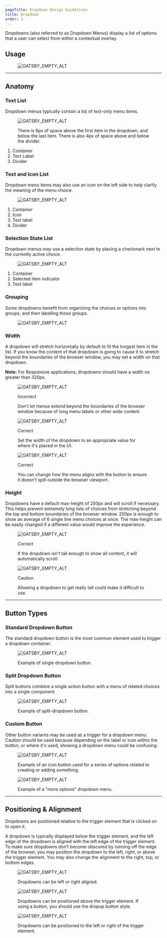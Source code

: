 ```yaml
---
pageTitle: Dropdown Design Guidelines
title: Dropdown
order: 1
---
```



<PageContent componentName="dropdown" type="design">

<LeadParagraph>
  Dropdowns (also referred to as Dropdown Menus) display a list of options that
  a user can select from within a contextual overlay.
</LeadParagraph>

## Usage

<figure>
  <img
    src="../../images/dropdowns/dropdown-intro-example.png"
    alt="GATSBY_EMPTY_ALT"
  />
</figure>

---

## Anatomy

### Text List

Dropdown menus typically contain a list of text-only menu items.

<div className="two-col">
  <div className="row">
    <div className="col col-1">
      <figure>
        <img
          src="../../images/dropdowns/anatomy-text-list.png"
          alt="GATSBY_EMPTY_ALT"
        />
        <figcaption>
          <p>
            There is 8px of space above the first item in the dropdown, and
            below the last item. There is also 4px of space above and below the
            divider.
          </p>
        </figcaption>
      </figure>
    </div>
    <div className="col col-2">
      <ol>
        <li>Container</li>
        <li>Text Label</li>
        <li>Divider</li>
      </ol>
    </div>
  </div>
</div>

### Text and Icon List

Dropdown menu items may also use an icon on the left side to help clarify the meaning of the menu choice.

<div className="two-col">
  <div className="row">
    <div className="col col-1">
      <figure>
        <img
          src="../../images/dropdowns/anatomy-icon-and-text.png"
          alt="GATSBY_EMPTY_ALT"
        />
      </figure>
    </div>
    <div className="col col-2">
      <ol>
        <li>Container</li>
        <li>Icon</li>
        <li>Text label</li>
        <li>Divider</li>
      </ol>
    </div>
  </div>
</div>

### Selection State List

Dropdown menus may use a selection state by placing a checkmark next to the currently active choice.

<div className="two-col">
  <div className="row">
    <div className="col col-1">
      <figure>
        <img
          src="../../images/dropdowns/anatomy-selection-state-list.png"
          alt="GATSBY_EMPTY_ALT"
        />
      </figure>
    </div>
    <div className="col col-2">
      <ol>
        <li>Container</li>
        <li>Selected item indicator</li>
        <li>Text label</li>
      </ol>
    </div>
  </div>
</div>

### Grouping

Some dropdowns benefit from organizing the choices or options into groups, and then labelling those groups.

<div className="two-col">
  <div className="row">
    <div className="col col-1">
      <figure>
        <img
          src="../../images/dropdowns/dropdown-groups.png"
          alt="GATSBY_EMPTY_ALT"
        />
      </figure>
    </div>
    <div className="col col-2" />
  </div>
</div>

### Width

A dropdown will stretch horizontally by default to fit the longest item in the list. If you know the content of that dropdown is going to cause it to stretch beyond the boundaries of the browser window, you may set a width on that dropdown.

**Note:** For Responsive applications, dropdowns should have a width no greater than 320px.

<div className="two-col">
  <div className="row">
    <div className="col col-1">
      <figure>
        <img
          src="../../images/dropdowns/menu-too-wide.png"
          alt="GATSBY_EMPTY_ALT"
        />
        <figcaption>
          <p className="title title-incorrect">Incorrect</p>
          <p>
            Don't let menus extend beyond the boundaries of the browser window
            because of long menu labels or other wide content.
          </p>
        </figcaption>
      </figure>
    </div>
    <div className="col col-2">
      <figure>
        <img
          src="../../images/dropdowns/menu-item-wrapped.png"
          alt="GATSBY_EMPTY_ALT"
        />
        <figcaption>
          <p className="title title-correct">Correct</p>
          <p>
            Set the width of the dropdown to an appropriate value for where it's
            placed in the UI.
          </p>
        </figcaption>
      </figure>
    </div>
  </div>
  <div className="row">
    <div className="col col-1">
      <figure>
        <img
          src="../../images/dropdowns/menu-adjust-placement.png"
          alt="GATSBY_EMPTY_ALT"
        />
        <figcaption>
          <p className="title title-correct">Correct</p>
          <p>
            You can change how the menu aligns with the button to ensure it
            doesn't spill outside the browser viewport.
          </p>
        </figcaption>
      </figure>
    </div>
    <div className="col col-2" />
  </div>
</div>

### Height

Dropdowns have a default max-height of 250px and will scroll if necessary. This helps prevent extremely long lists of choices from stretching beyond the top and bottom boundaries of the browser window. 250px is enough to show an average of 6 single line menu choices at once. The max-height can be easily changed if a different value would improve the experience.

<div className="two-col">
  <div className="row">
    <div className="col col-1">
      <figure>
        <img
          src="../../images/dropdowns/menu-max-height.png"
          alt="GATSBY_EMPTY_ALT"
        />
        <figcaption>
          <p className="title title-correct">Correct</p>
          <p>
            If the dropdown isn't tall enough to show all content, it will
            automatically scroll.
          </p>
        </figcaption>
      </figure>
    </div>
    <div className="col col-2">
      <figure>
        <img
          src="../../images/dropdowns/menu-too-long.png"
          alt="GATSBY_EMPTY_ALT"
        />
        <figcaption>
          <p className="title title-caution">Caution</p>
          <p>
            Allowing a dropdown to get really tall could make it difficult to
            use.
          </p>
        </figcaption>
      </figure>
    </div>
  </div>
</div>

---

## Button Types

### Standard Dropdown Button

The standard dropdown button is the most common element used to trigger a dropdown container.

<div className="two-col">
  <div className="row">
    <div className="col col-1">
      <figure>
        <img
          src="../../images/dropdowns/simple-dropdown-button.png"
          alt="GATSBY_EMPTY_ALT"
        />
        <figcaption>
          <p>Example of single dropdown button.</p>
        </figcaption>
      </figure>
    </div>
    <div className="col col-2" />
  </div>
</div>

### Split Dropdown Button

Split buttons combine a single action button with a menu of related choices into a single component.

<div className="two-col">
  <div className="row">
    <div className="col col-1">
      <figure>
        <img
          src="../../images/dropdowns/split-dropdown-button.png"
          alt="GATSBY_EMPTY_ALT"
        />
        <figcaption>
          <p>Example of split-dropdown button.</p>
        </figcaption>
      </figure>
    </div>
    <div className="col col-2" />
  </div>
</div>

### Custom Button

Other button variants may be used as a trigger for a dropdown menu. Caution should be used because depending on the label or icon within the button, or where it's used, showing a dropdown menu could be confusing.

<div className="two-col">
  <div className="row">
    <div className="col col-1">
      <figure>
        <img
          src="../../images/dropdowns/custom-dropdown-button-1.png"
          alt="GATSBY_EMPTY_ALT"
        />
        <figcaption>
          <p>
            Example of an icon button used for a series of options related to
            creating or adding something.
          </p>
        </figcaption>
      </figure>
    </div>
    <div className="col col-2">
      <figure>
        <img
          src="../../images/dropdowns/custom-dropdown-button-2.png"
          alt="GATSBY_EMPTY_ALT"
        />
        <figcaption>
          <p>Example of a "more options" dropdown menu.</p>
        </figcaption>
      </figure>
    </div>
  </div>
</div>

---

## Positioning & Alignment

Dropdowns are positioned relative to the trigger element that is clicked on to open it.

A dropdown is typically displayed below the trigger element, and the left edge of the dropdown is aligned with the left edge of the trigger element. To make sure dropdowns don’t become obscured by running off the edge of the browser, you may position the dropdown to the left, right, or above the trigger element. You may also change the alignment to the right, top, or bottom edges.

<figure>
  <img
    src="../../images/dropdowns/dropdown-alignment-1.png"
    alt="GATSBY_EMPTY_ALT"
  />
  <figcaption>
    <p>Dropdowns can be left or right aligned.</p>
  </figcaption>
</figure>

<figure>
  <img
    src="../../images/dropdowns/dropdown-alignment-2.png"
    alt="GATSBY_EMPTY_ALT"
  />
  <figcaption>
    <p>
      Dropdowns can be positioned above the trigger element. If using a button,
      you should use the dropup button style.
    </p>
  </figcaption>
</figure>

<figure>
  <img
    src="../../images/dropdowns/dropdown-alignment-3.png"
    alt="GATSBY_EMPTY_ALT"
  />
  <figcaption>
    <p>
      Dropdowns can be positioned to the left or right of the trigger element.
    </p>
  </figcaption>
</figure>

</PageContent>
